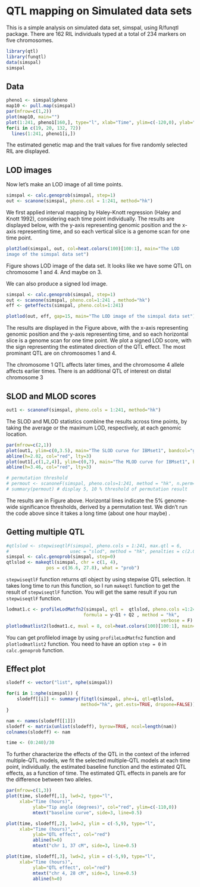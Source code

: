 <!--
%\VignetteEngine{knitr::knitr}
%\VignetteIndexEntry{Users Guide for R/funqtl}
-->

# QTL mapping on Simulated data sets

This is a simple analysis on simulated data set, simspal, using R/funqtl package.
  There are 162 RIL individuals typed at a total of 234 markers on five
  chromosomes.


```r
library(qtl)
library(funqtl)
data(simspal)
simspal
```


## Data

```r
pheno1 <- simspal$pheno
map10 <- pull.map(simspal)
par(mfrow=c(1,2))
plot(map10, main="")
plot(1:241, pheno1[160,], type="l", xlab="Time", ylim=c(-120,0), ylab="Root Tip Angle (degrees)", main="" )
for(i in c(19, 20, 132, 72))
  lines(1:241, pheno1[i,])
```
The estimated genetic
map and the trait values for five randomly selected RIL are displayed.


## LOD images

Now let's make an LOD image of all time points.
```r
simspal <- calc.genoprob(simspal, step=1)
out <- scanone(simspal, pheno.col = 1:241, method="hk")
```
We first applied interval mapping by Haley-Knott regression (Haley
and Knott 1992), considering each time point individually.
The results are displayed below, with the y-axis representing genomic position
and the x-axis representing time, and so each vertical slice is a genome scan
for one time point.
```r

plot2lod(simspal, out, col=heat.colors(100)[100:1], main="The LOD
image of the simspal data set")
```
Figure shows LOD image of the data set. It looks like we have some QTL on chromosome 1 and 4. And maybe on 3.

We can also produce a signed lod image.
```r
simspal <- calc.genoprob(simspal, step=1)
out <- scanone(simspal, pheno.col=1:241 , method="hk")
eff <- geteffects(simspal, pheno.cols=1:241)
```

```r
plotlod(out, eff, gap=15, main="The LOD image of the simspal data set")
```
The results are displayed in the Figure above,
with the x-axis representing genomic position and the y-axis representing time, and so each horizontal slice is a genome scan for one time point. We plot a signed LOD score, with the sign representing the estimated direction of the QTL effect. The most prominant QTL are on chromosomes 1 and 4.

The chromosome 1 QTL affects later times, and the chromosome 4
allele affects earlier times. There is an additional QTL of interest on distal chromosome 3

## SLOD and MLOD scores

```r
out1 <- scanoneF(simspal, pheno.cols = 1:241, method="hk")

```
The SLOD and MLOD statistics combine the results across time points, by taking the average
or the maximum LOD, respectively, at each genomic location.


```r
par(mfrow=c(2,1))
plot(out1, ylim=c(0,3.5), main="The SLOD curve for IBMset1", bandcol="gray90")
abline(h=2.02, col="red", lty=3)
plot(out1[,c(1,2,4)], ylim=c(0,7), main="The MLOD curve for IBMset1", bandcol="gray90")
abline(h=3.46, col="red", lty=3)

# permutation threshold
# permout <- scanoneF(simspal, pheno.cols=1:241, method = "hk", n.perm=1000)
# summary(permout) # display 5, 10 % threshold of permutation result
```

The results are in Figure above. Horizontal lines indicate the 5% genome-wide significance thresholds, derived by a permutation test. We didn't run the code above since it takes a long time (about one hour maybe) .

## Getting multiple QTL

```r

#qtlslod <- stepwiseqtlF(simspal, pheno.cols = 1:241, max.qtl = 6,
#                       usec = "slod", method = "hk", penalties = c(2.02, 2.62, 1.74) )
simspal <- calc.genoprob(simspal, step=0)
qtlslod <- makeqtl(simspal, chr = c(1, 4),
               pos = c(36.6, 27.8), what = "prob")
```

`stepwiseqtlF` function returns qtl object by using stepwise QTL selection. It takes long time to run this function, so I run `makeqtl` function to get the result of `stepwiseqtlF` function. You will get the same result if you run `stepwiseqtlF` function. 


``` r
lodmat1.c <- profileLodMatfn2(simspal, qtl =  qtlslod, pheno.cols =1:241,
                             formula = y~Q1 + Q2 , method = "hk",
							                              verbose = F)
plotlodmatlist2(lodmat1.c, mval = 8, col=heat.colors(100)[100:1], main="The Profile LOD image of data")
```
You can get profilelod image by using `profileLodMatfn2` function and `plotlodmatlist2` function. You need to have an option `step = 0` in `calc.genoprob` function.

## Effect plot

```r

slodeff <- vector("list", nphe(simspal))

for(i in 1:nphe(simspal)) {
    slodeff[[i]] <- summary(fitqtl(simspal, phe=i, qtl=qtlslod,
                            method="hk", get.ests=TRUE, dropone=FALSE))$ests[,1]*c(1,2,2)
}

nam <- names(slodeff[[1]])
slodeff <- matrix(unlist(slodeff), byrow=TRUE, ncol=length(nam))
colnames(slodeff) <- nam

time <- (0:240)/30
```
To further characterize the effects of the QTL in the context of the inferred multiple-QTL
models, we fit the selected multiple-QTL models at each time point, individually. the estimated baseline function and the estimated QTL effects, as a function of time.
The estimated QTL effects in panels are for the difference between two alleles. 


```r
par(mfrow=c(1,3))
plot(time, slodeff[,1], lwd=2, type="l",
     xlab="Time (hours)",
	      ylab="Tip angle (degrees)", col="red", ylim=c(-110,0))
		  mtext("baseline curve", side=3, line=0.5)

plot(time, slodeff[,2], lwd=2, ylim = c(-5,9), type="l",
     xlab="Time (hours)",
	      ylab="QTL effect", col="red")
		  abline(h=0)
		  mtext("chr 1, 37 cM", side=3, line=0.5)

plot(time, slodeff[,3], lwd=2, ylim = c(-5,9), type="l",
     xlab="Time (hours)",
	      ylab="QTL effect", col="red")
		  mtext("chr 4, 28 cM", side=3, line=0.5)
		  abline(h=0)
```


